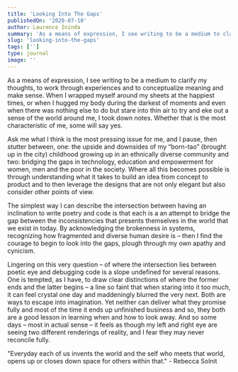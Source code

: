 ```yaml
---
title: 'Looking Into The Gaps'
publishedOn: '2020-07-10'
author: Laurence Ininda
summary: 'As a means of expression, I see writing to be a medium to clarify my thoughts, to work through experiences and to conceptualize meaning and make sense. '
slug: 'looking-into-the-gaps'
tags: ['']
type: journal
image: ''
---
```


As a means of expression, I see writing to be a medium to clarify my thoughts, to work through experiences and to conceptualize meaning and make sense. When I wrapped myself around my sheets at the happiest times, or when I hugged my body during the darkest of moments and even when there was nothing else to do but stare into thin air to try and eke out a sense of the world around me, I took down notes. Whether that is the most characteristic of me, some will say yes.

Ask me what I think is the most pressing issue for me, and I pause, then stutter between, one: the upside and downsides of my “born-tao” (brought up in the city) childhood growing up in an ethnically diverse community and two: bridging the gaps in technology, education and empowerment for women, men and the poor in the society. Where all this becomes possible is through understanding what it takes to build an idea from concept to product and to then leverage the designs that are not only elegant but also consider other points of view.

The simplest way I can describe the intersection between having an inclination to write poetry and code is that each is a an attempt to bridge the gap between the inconsistencies that presents themselves in the world that we exist in today. By acknowledging the brokenness in systems, recognizing how fragmented and diverse human desire is – then I find the courage to begin to look into the gaps, plough through my own apathy and cynicism.

Lingering on this very question – of where the intersection lies between poetic eye and debugging code is a slope undefined for several reasons. One is tempted, as I have, to draw clear distinctions of where the former ends and the latter begins – a line so faint that when staring into it too much, it can feel crystal one day and maddeningly blurred the very next. Both are ways to escape into imagination. Yet neither can deliver what they promise fully and most of the time it ends up unfinished business and so, they both are a good lesson in learning when and how to look away. And so some days – most in actual sense – it feels as though my left and right eye are seeing two different renderings of reality, and I fear they may never reconcile fully.

"Everyday each of us invents the world and the self who meets that world, opens up or closes down space for others within that." - Rebecca Solnit
